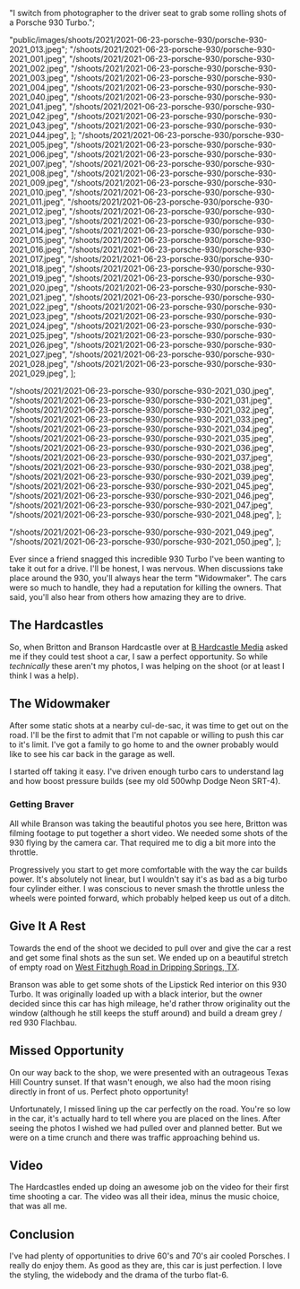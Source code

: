 
  "I switch from photographer to the driver seat to grab some rolling shots of a Porsche 930 Turbo.";

  "public/images/shoots/2021/2021-06-23-porsche-930/porsche-930-2021_013.jpeg";
  "/shoots/2021/2021-06-23-porsche-930/porsche-930-2021_001.jpeg",
  "/shoots/2021/2021-06-23-porsche-930/porsche-930-2021_002.jpeg",
  "/shoots/2021/2021-06-23-porsche-930/porsche-930-2021_003.jpeg",
  "/shoots/2021/2021-06-23-porsche-930/porsche-930-2021_004.jpeg",
  "/shoots/2021/2021-06-23-porsche-930/porsche-930-2021_040.jpeg",
  "/shoots/2021/2021-06-23-porsche-930/porsche-930-2021_041.jpeg",
  "/shoots/2021/2021-06-23-porsche-930/porsche-930-2021_042.jpeg",
  "/shoots/2021/2021-06-23-porsche-930/porsche-930-2021_043.jpeg",
  "/shoots/2021/2021-06-23-porsche-930/porsche-930-2021_044.jpeg",
];
  "/shoots/2021/2021-06-23-porsche-930/porsche-930-2021_005.jpeg",
  "/shoots/2021/2021-06-23-porsche-930/porsche-930-2021_006.jpeg",
  "/shoots/2021/2021-06-23-porsche-930/porsche-930-2021_007.jpeg",
  "/shoots/2021/2021-06-23-porsche-930/porsche-930-2021_008.jpeg",
  "/shoots/2021/2021-06-23-porsche-930/porsche-930-2021_009.jpeg",
  "/shoots/2021/2021-06-23-porsche-930/porsche-930-2021_010.jpeg",
  "/shoots/2021/2021-06-23-porsche-930/porsche-930-2021_011.jpeg",
  "/shoots/2021/2021-06-23-porsche-930/porsche-930-2021_012.jpeg",
  "/shoots/2021/2021-06-23-porsche-930/porsche-930-2021_013.jpeg",
  "/shoots/2021/2021-06-23-porsche-930/porsche-930-2021_014.jpeg",
  "/shoots/2021/2021-06-23-porsche-930/porsche-930-2021_015.jpeg",
  "/shoots/2021/2021-06-23-porsche-930/porsche-930-2021_016.jpeg",
  "/shoots/2021/2021-06-23-porsche-930/porsche-930-2021_017.jpeg",
  "/shoots/2021/2021-06-23-porsche-930/porsche-930-2021_018.jpeg",
  "/shoots/2021/2021-06-23-porsche-930/porsche-930-2021_019.jpeg",
  "/shoots/2021/2021-06-23-porsche-930/porsche-930-2021_020.jpeg",
  "/shoots/2021/2021-06-23-porsche-930/porsche-930-2021_021.jpeg",
  "/shoots/2021/2021-06-23-porsche-930/porsche-930-2021_022.jpeg",
  "/shoots/2021/2021-06-23-porsche-930/porsche-930-2021_023.jpeg",
  "/shoots/2021/2021-06-23-porsche-930/porsche-930-2021_024.jpeg",
  "/shoots/2021/2021-06-23-porsche-930/porsche-930-2021_025.jpeg",
  "/shoots/2021/2021-06-23-porsche-930/porsche-930-2021_026.jpeg",
  "/shoots/2021/2021-06-23-porsche-930/porsche-930-2021_027.jpeg",
  "/shoots/2021/2021-06-23-porsche-930/porsche-930-2021_028.jpeg",
  "/shoots/2021/2021-06-23-porsche-930/porsche-930-2021_029.jpeg",
];

  "/shoots/2021/2021-06-23-porsche-930/porsche-930-2021_030.jpeg",
  "/shoots/2021/2021-06-23-porsche-930/porsche-930-2021_031.jpeg",
  "/shoots/2021/2021-06-23-porsche-930/porsche-930-2021_032.jpeg",
  "/shoots/2021/2021-06-23-porsche-930/porsche-930-2021_033.jpeg",
  "/shoots/2021/2021-06-23-porsche-930/porsche-930-2021_034.jpeg",
  "/shoots/2021/2021-06-23-porsche-930/porsche-930-2021_035.jpeg",
  "/shoots/2021/2021-06-23-porsche-930/porsche-930-2021_036.jpeg",
  "/shoots/2021/2021-06-23-porsche-930/porsche-930-2021_037.jpeg",
  "/shoots/2021/2021-06-23-porsche-930/porsche-930-2021_038.jpeg",
  "/shoots/2021/2021-06-23-porsche-930/porsche-930-2021_039.jpeg",
  "/shoots/2021/2021-06-23-porsche-930/porsche-930-2021_045.jpeg",
  "/shoots/2021/2021-06-23-porsche-930/porsche-930-2021_046.jpeg",
  "/shoots/2021/2021-06-23-porsche-930/porsche-930-2021_047.jpeg",
  "/shoots/2021/2021-06-23-porsche-930/porsche-930-2021_048.jpeg",
];

  "/shoots/2021/2021-06-23-porsche-930/porsche-930-2021_049.jpeg",
  "/shoots/2021/2021-06-23-porsche-930/porsche-930-2021_050.jpeg",
];

Ever since a friend snagged this incredible 930 Turbo I've been wanting to take it out for a drive. I'll be honest, I was nervous. When discussions take place around the 930, you'll always hear the term "Widowmaker". The cars were so much to handle, they had a reputation for killing the owners. That said, you'll also hear from others how amazing they are to drive.

## The Hardcastles

So, when Britton and Branson Hardcastle over at [B Hardcastle Media](https://www.bhardcastle.com/) asked me if they could test shoot a car, I saw a perfect opportunity. So while _technically_ these aren't my photos, I was helping on the shoot (or at least I think I was a help).

## The Widowmaker

After some static shots at a nearby cul-de-sac, it was time to get out on the road. I'll be the first to admit that I'm not capable or willing to push this car to it's limit. I've got a family to go home to and the owner probably would like to see his car back in the garage as well.

I started off taking it easy. I've driven enough turbo cars to understand lag and how boost pressure builds (see my old 500whp Dodge Neon SRT-4).

### Getting Braver

All while Branson was taking the beautiful photos you see here, Britton was filming footage to put together a short video. We needed some shots of the 930 flying by the camera car. That required me to dig a bit more into the throttle.

Progressively you start to get more comfortable with the way the car builds power. It's absolutely not linear, but I wouldn't say it's as bad as a big turbo four cylinder either. I was conscious to never smash the throttle unless the wheels were pointed forward, which probably helped keep us out of a ditch.

## Give It A Rest

Towards the end of the shoot we decided to pull over and give the car a rest and get some final shots as the sun set. We ended up on a beautiful stretch of empty road on [West Fitzhugh Road in Dripping Springs, TX](https://goo.gl/maps/tA78JHiVg4dXSwHp8).

Branson was able to get some shots of the Lipstick Red interior on this 930 Turbo. It was originally loaded up with a black interior, but the owner decided since this car has high mileage, he'd rather throw originality out the window (although he still keeps the stuff around) and build a dream grey / red 930 Flachbau.

## Missed Opportunity

On our way back to the shop, we were presented with an outrageous Texas Hill Country sunset. If that wasn't enough, we also had the moon rising directly in front of us. Perfect photo opportunity!

Unfortunately, I missed lining up the car perfectly on the road. You're so low in the car, it's actually hard to tell where you are placed on the lines. After seeing the photos I wished we had pulled over and planned better. But we were on a time crunch and there was traffic approaching behind us.

## Video

The Hardcastles ended up doing an awesome job on the video for their first time shooting a car. The video was all their idea, minus the music choice, that was all me.

## Conclusion

I've had plenty of opportunities to drive 60's and 70's air cooled Porsches. I really do enjoy them. As good as they are, this car is just perfection. I love the styling, the widebody and the drama of the turbo flat-6.
